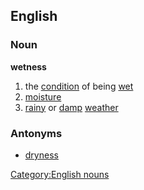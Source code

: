 ==English==
===Noun===
'''wetness'''
#the [[condition]] of being [[wet]]
#[[moisture]]
#[[rainy]] or [[damp]] [[weather]]
===Antonyms===
*[[dryness]]
[[Category:English nouns]]